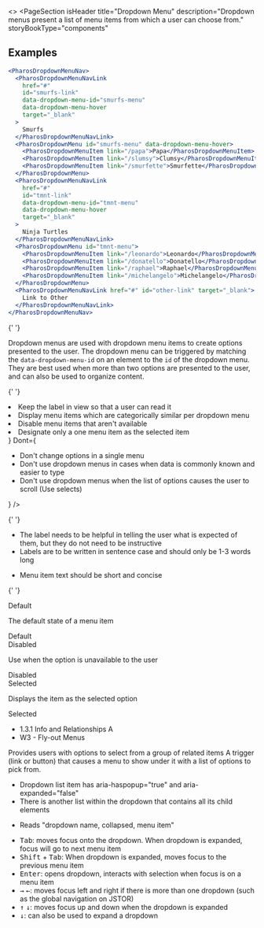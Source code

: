 
<>
  <PageSection
    isHeader
    title="Dropdown Menu"
    description="Dropdown menus present a list of menu items from which a user can choose from."
    storyBookType="components"
  ></PageSection>

## Examples

```jsx live
<PharosDropdownMenuNav>
  <PharosDropdownMenuNavLink
    href="#"
    id="smurfs-link"
    data-dropdown-menu-id="smurfs-menu"
    data-dropdown-menu-hover
    target="_blank"
  >
    Smurfs
  </PharosDropdownMenuNavLink>
  <PharosDropdownMenu id="smurfs-menu" data-dropdown-menu-hover>
    <PharosDropdownMenuItem link="/papa">Papa</PharosDropdownMenuItem>
    <PharosDropdownMenuItem link="/slumsy">Clumsy</PharosDropdownMenuItem>
    <PharosDropdownMenuItem link="/smurfette">Smurfette</PharosDropdownMenuItem>
  </PharosDropdownMenu>
  <PharosDropdownMenuNavLink
    href="#"
    id="tmnt-link"
    data-dropdown-menu-id="tmnt-menu"
    data-dropdown-menu-hover
    target="_blank"
  >
    Ninja Turtles
  </PharosDropdownMenuNavLink>
  <PharosDropdownMenu id="tmnt-menu">
    <PharosDropdownMenuItem link="/leonardo">Leonardo</PharosDropdownMenuItem>
    <PharosDropdownMenuItem link="/donatello">Donatello</PharosDropdownMenuItem>
    <PharosDropdownMenuItem link="/raphael">Raphael</PharosDropdownMenuItem>
    <PharosDropdownMenuItem link="/michelangelo">Michelangelo</PharosDropdownMenuItem>
  </PharosDropdownMenu>
  <PharosDropdownMenuNavLink href="#" id="other-link" target="_blank">
    Link to Other
  </PharosDropdownMenuNavLink>
</PharosDropdownMenuNav>
```

{' '}

<PageSection topMargin title="Usage">
  <p>
    Dropdown menus are used with dropdown menu items to create options presented to the user. The
    dropdown menu can be triggered by matching the <code>data-dropdown-menu-id</code> on an element
    to the <code>id</code> of the dropdown menu. They are best used when more than two options are
    presented to the user, and can also be used to organize content.
  </p>
</PageSection>

{' '}

<PageSection title="Best practices">
  <BestPractices
    Do={
      <ul>
        <li>Keep the label in view so that a user can read it</li>
        <li>Display menu items which are categorically similar per dropdown menu</li>
        <li>Disable menu items that aren't available</li>
        <li>Designate only a one menu item as the selected item</li>
      </ul>
    }
    Dont={
      <ul>
        <li>Don't change options in a single menu</li>
        <li>Don't use dropdown menus in cases when data is commonly known and easier to type</li>
        <li>
          Don't use dropdown menus when the list of options causes the user to scroll (Use selects)
        </li>
      </ul>
    }
  />
</PageSection>

{' '}

<PageSection title="Content guidelines">
  <PageSection title="Label" subSectionLevel={1}>
    <ul>
      <li>
        The label needs to be helpful in telling the user what is expected of them, but they do not
        need to be instructive
      </li>
      <li>Labels are to be written in sentence case and should only be 1-3 words long</li>
    </ul>
  </PageSection>
  <PageSection title="Item" subSectionLevel={1}>
    <ul>
      <li>Menu item text should be short and concise</li>
    </ul>
  </PageSection>
</PageSection>

{' '}

<PageSection title="States">
  <PageSection title="Item" subSectionLevel={1}>
    <div>
      <PharosHeading level="4" preset="1--bold">
        Default
      </PharosHeading>
      <p>The default state of a menu item</p>
      <Canvas>
        <PharosDropdownMenuItem>Default</PharosDropdownMenuItem>
      </Canvas>
    </div>
    <div>
      <PharosHeading level="4" preset="1--bold">
        Disabled
      </PharosHeading>
      <p>Use when the option is unavailable to the user</p>
      <Canvas>
        <PharosDropdownMenuItem disabled>Disabled</PharosDropdownMenuItem>
      </Canvas>
    </div>
    <div>
      <PharosHeading level="4" preset="1--bold">
        Selected
      </PharosHeading>
      <p>Displays the item as the selected option</p>
      <Canvas>
        <PharosDropdownMenuItem selected>Selected</PharosDropdownMenuItem>
      </Canvas>
    </div>
  </PageSection>
</PageSection>

  <PageSection title="Accessibility">
    <ul>
      <li>
        <PharosLink href="https://www.w3.org/WAI/WCAG21/Understanding/info-and-relationships.html">
          1.3.1 Info and Relationships A
        </PharosLink>
      </li>
      <li>
        <PharosLink href="https://www.w3.org/WAI/tutorials/menus/flyout/">
          W3 - Fly-out Menus
        </PharosLink>
      </li>
    </ul>
    <PageSection title="Importance" subSectionLevel={1}>
      Provides users with options to select from a group of related items
    </PageSection>
    <PageSection title="Visual expectations" subSectionLevel={1}>
      A trigger (link or button) that causes a menu to show under it with a list of options to pick
      from.
    </PageSection>
    <PageSection title="Code expectations" subSectionLevel={1}>
      <ul>
        <li>Dropdown list item has aria-haspopup="true" and aria-expanded="false"</li>
        <li>There is another list within the dropdown that contains all its child elements</li>
      </ul>
    </PageSection>
    <PageSection title="Screen reader" subSectionLevel={1}>
      <ul>
        <li>Reads "dropdown name, collapsed, menu item"</li>
      </ul>
    </PageSection>
    <PageSection title="Keyboard" subSectionLevel={1}>
      <ul>
        <li>
          <kbd>Tab</kbd>: moves focus onto the dropdown. When dropdown is expanded, focus will go to
          next menu item
        </li>
        <li>
          <kbd>Shift</kbd> + <kbd>Tab</kbd>: When dropdown is expanded, moves focus to the previous
          menu item
        </li>
        <li>
          <kbd>Enter</kbd>: opens dropdown, interacts with selection when focus is on a menu item
        </li>
        <li>
          <kbd>&#8594;</kbd> <kbd>&#8592;</kbd>: moves focus left and right if there is more than one
          dropdown (such as the global navigation on JSTOR)
        </li>
        <li>
          <kbd>&#8593;</kbd> <kbd>&#8595;</kbd>: moves focus up and down when the dropdown is expanded
        </li>
        <li>
          <kbd>&#8595;</kbd>: can also be used to expand a dropdown
        </li>
      </ul>
    </PageSection>
  </PageSection>
</>
